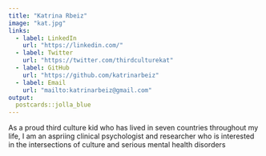 ```yaml
---
title: "Katrina Rbeiz"
image: "kat.jpg"
links:
  - label: LinkedIn
    url: "https://linkedin.com/"
  - label: Twitter
    url: "https://twitter.com/thirdculturekat"
  - label: GitHub
    url: "https://github.com/katrinarbeiz"
  - label: Email
    url: "mailto:katrinarbeiz@gmail.com"
output:
  postcards::jolla_blue
---
```

 
As a proud third culture kid who has lived in seven countries throughout my life, I am an aspriing clinical psychologist and researcher who is interested in the intersections of culture and serious mental health disorders
